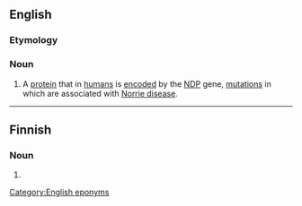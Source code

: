 ==English==

===Etymology===
{{suffix|en|Norrie|in}}

===Noun===
{{en-noun|-}}
{{wikipedia}}
# {{lb|en|biochemistry}} A [[protein]] that in [[human]]s is [[encode]]d by the [[NDP]] gene, [[mutation]]s in which are associated with [[Norrie disease]].
#: {{syn|en|NDP}}

[[Category:English eponyms]]

----

==Finnish==

===Noun===
{{head|fi|noun form}}

# {{fi-form of|case=genitive|pl=singular|norri}}